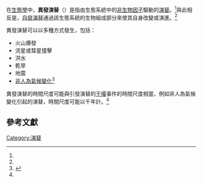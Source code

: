 {{NoteTA
|G1=Ecology
}}
在[[生態學|生態學]]中，'''異發演替'''（{{Lang-en|allogenic succession}}）是指由生態系統中的[[非生物因子|非生物因子]]驅動的[[演替|演替]]。<ref name="ORO" />與此相反是，[[自發演替|自發演替]]通過該生態系統的生物組成部分來使其自身改變或演進。<ref name="ORO" /> 

異發演替可以以多種方式發生，包括：

* 火山爆發
* 流星或彗星撞擊
* 洪水
* 乾旱
* 地震
* [[氣候變遷|非人為氣候變化]]<ref>{{Cite web |url=http://www.physicalgeography.net/fundamentals/9i.html |title=9(i) Plant Succession<!-- Bot generated title --> |accessdate=2015-10-12 |archive-date=2015-09-30 |archive-url=https://web.archive.org/web/20150930071016/http://www.physicalgeography.net/fundamentals/9i.html |dead-url=no }}</ref>

異發演替的時間尺度可能與引發演替的[[干扰_(生态学)|干擾]]事件的時間尺度相當，例如非人為氣候變化引起的演替，時間尺度可能以千年計。<ref name="biotic_community_4698"/>

==參考文獻==
{{Reflist|refs=
<ref name="ORO">{{cite encyclopedia|last=Martin|first=Elizabeth|author2=Hine, Robert|encyclopedia=A Dictionary of Biology|title=Succession|url=http://www.oxfordreference.com/views/ENTRY.html?subview=Main&entry=t6.e4274|accessdate=12 January 2011|edition=6th|year=2008|publisher=[[Oxford_University_Press|Oxford University Press]]|isbn=978-0-19-920462-5|oclc=}}</ref>
<ref name="biotic_community_4698">{{cite web|title=Ecological Succession in Biotic Community |url=http://www.biologydiscussion.com/biotic-community/ecological-succession-in-biotic-community/4698}}</ref>
}}
{{ecology-stub}}

[[Category:演替|Category:演替]]